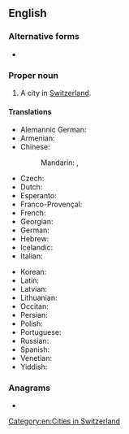 ==English==
{{wiki}}

===Alternative forms===
* {{l|en|Basle}}

===Proper noun===
{{en-proper noun}}

# A city in [[Switzerland]].

====Translations====
{{trans-top|city in Switzerland}}
* Alemannic German: {{t|gsw|Bàsel}}
* Armenian: {{t|hy|Բազել}}
* Chinese:
*: Mandarin: {{t+|cmn|巴塞爾}}, {{t+|cmn|巴塞尔|tr=Bāsài'ěr}}
* Czech: {{t+|cs|Basilej}}
* Dutch: {{t|nl|Bazel|n}}
* Esperanto: {{t|eo|Bazelo}}
* Franco-Provençal: {{t|frp|Bâla}}
* French: {{t+|fr|Bâle|f}}
* Georgian: {{t|ka|ბაზელი}}
* German: {{t+|de|Basel|n}}
* Hebrew: {{t|he|באזל|tr=bazel}}
* Icelandic: {{t|is|Buslaraborg|f}}
* Italian: {{t+|it|Basilea|f}}
{{trans-mid}}
* Korean: {{t+|ko|바젤}}
* Latin: {{t|la|Basilea|f}}
* Latvian: {{t|lv|Bāzele|f}}
* Lithuanian: {{t|lt|Bazelis|m}}
* Occitan: {{t|oc|Basilèa|f}}
* Persian: {{t+|fa|بازل|tr=bázel|sc=fa-Arab}}
* Polish: {{t+|pl|Bazylea|f}}
* Portuguese: {{t+|pt|Basileia|f}}
* Russian: {{t+|ru|Ба́зель|m|tr=Bázɛlʹ}}
* Spanish: {{t+|es|Basilea}}
* Venetian: {{t|vec|Baxiłea|f}}
* Yiddish: {{t|yi|באַזל|n}}
{{trans-bottom}}

===Anagrams===
* {{anagrams|en|Ables|Basle|Blase|Bleas|Sabel|Sable|ables|albes|baels|bales|beals|blase|blasé|labes|sable|saleb}}

[[Category:en:Cities in Switzerland]]